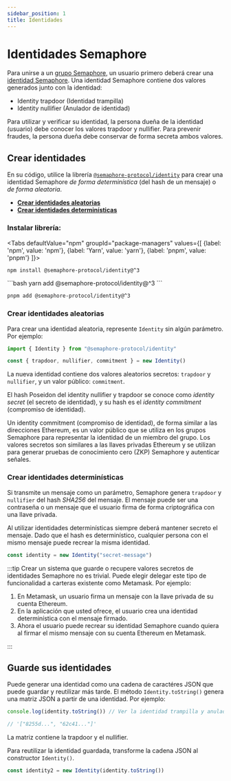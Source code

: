 ```yaml
---
sidebar_position: 1
title: Identidades
---
```



# Identidades Semaphore

Para unirse a un [grupo Semaphore](/glossary#semaphore-group), un usuario primero deberá crear una [identidad Semaphore](/glossary#semaphore-identity).
Una identidad Semaphore contiene dos valores generados junto con la identidad:

-   Identity trapdoor (Identidad trampilla)
-   Identity nullifier (Anulador de identidad)

Para utilizar y verificar su identidad, la persona dueña de la identidad (usuario) debe conocer los valores trapdoor y nullifier.
Para prevenir fraudes, la persona dueña debe conservar de forma secreta ambos valores.

## Crear identidades

En su código, utilice la librería [`@semaphore-protocol/identity`](https://github.com/semaphore-protocol/semaphore/tree/main/packages/identity) para crear una identidad Semaphore _de forma determinística_ (del hash de un mensaje) o _de forma aleatoria_.

-   [**Crear identidades aleatorias**](#create-random-identities)
-   [**Crear identidades determinísticas**](#create-deterministic-identities)

### Instalar librería:

<Tabs
defaultValue="npm"
groupId="package-managers"
values={[
{label: 'npm', value: 'npm'},
{label: 'Yarn', value: 'yarn'},
{label: 'pnpm', value: 'pnpm'}
]}>
<TabItem value="npm">

```bash
npm install @semaphore-protocol/identity@^3
```
</TabItem>
<TabItem value="yarn">
```bash
yarn add @semaphore-protocol/identity@^3
```

</TabItem>
<TabItem value="pnpm">

```bash
pnpm add @semaphore-protocol/identity@^3
```

</TabItem>
</Tabs>

### Crear identidades aleatorias

Para crear una identidad aleatoria, represente `Identity` sin algún parámetro. Por ejemplo:

```ts
import { Identity } from "@semaphore-protocol/identity"

const { trapdoor, nullifier, commitment } = new Identity()
```

La nueva identidad contiene dos valores aleatorios secretos: `trapdoor` y `nullifier`, y un valor público: `commitment`.

El hash Poseidon del identity nullifier y trapdoor se conoce como _identity secret_ (el secreto de identidad),
y su hash es el _identity commitment_ (compromiso de identidad).

Un identity commitment (compromiso de identidad), de forma similar a las direcciones Ethereum, es un valor público que se utiliza en los grupos Semaphore para representar la
identidad de un miembro del grupo. Los valores secretos son similares a las llaves privadas
Ethereum y se utilizan para generar pruebas de conocimiento cero (ZKP) Semaphore y autenticar señales.

### Crear identidades determinísticas

Si transmite un mensaje como un parámetro, Semaphore genera `trapdoor` y `nullifier`
del hash _SHA256_ del mensaje.
El mensaje puede ser una contraseña o un mensaje que el usuario firma de forma criptográfica con una llave privada.

Al utilizar identidades determinísticas siempre deberá mantener secreto el mensaje.
Dado que el hash es determinístico, cualquier persona con el mismo mensaje puede recrear la misma identidad.

```ts
const identity = new Identity("secret-message")
```

:::tip
Crear un sistema que guarde o recupere valores secretos de identidades Semaphore no es trivial.
Puede elegir delegar este tipo de funcionalidad a carteras existente como Metamask. Por ejemplo:

1. En Metamask, un usuario firma un mensaje con la llave privada de su cuenta Ethereum.
2. En la aplicación que usted ofrece, el usuario crea una identidad determinística con el mensaje firmado.
3. Ahora el usuario puede recrear su identidad Semaphore cuando quiera al firmar el mismo mensaje con su cuenta Ethereum en Metamask.

:::

## Guarde sus identidades

Puede generar una identidad como una cadena de caractéres JSON que puede guardar y reutilizar más tarde.
El método `Identity.toString()` genera una matriz JSON a partir de una identidad. Por ejemplo:

```ts
console.log(identity.toString()) // Ver la identidad trampilla y anulador.

// '["8255d...", "62c41..."]'
```

La matriz contiene la trapdoor y el nullifier.

Para reutilizar la identidad guardada, transforme la cadena JSON al constructor `Identity()`.

```ts
const identity2 = new Identity(identity.toString())
```
